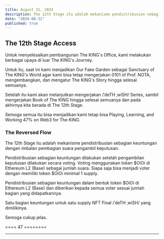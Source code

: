 ```yaml
---
title: August 31, 2024
description: The 12th Stage itu adalah mekanisme pendistribusian sebagian keuntungan dengan imbalan pembagian suara pengambil keputusan.
date: "2024-08-31"
published: true
---
```


## The 12th Stage Access

Untuk menyelesaikan pembangunan The KING's Office, kami melakukan berbagai upaya di luar The KING's Journey.

Untuk itu, saat ini kami menjadikan Our Fake Garden sebagai Sanctuary of The KING's World agar kami bisa tetap mengerjakan 0101 of Prof. NOTA, mengembangkan, dan mengatur The KING's Story hingga selesai semuanya.

Setelah itu kami akan melanjutkan mengerjakan /ˈdeTH ˌwiSH/ Series, sambil mengerjakan Book of The KING hingga selesai semuanya dan pada akhirnya kita berada di The 12th Stage.

Semoga semua itu bisa menjadikan kami tetap bisa Playing, Learning, and Working 47% on Web3 for The KING.

### The Reversed Flow

The 12th Stage itu adalah mekanisme pendistribusian sebagian keuntungan dengan imbalan pembagian suara pengambil keputusan.

Pendistribusian sebagian keuntungan dilakukan setelah pengambilan keputusan dilakukan secara voting. Voting menggunakan token $OiOi di Ethereum L2 (Base) sebagai jumlah suara. Siapa saja bisa menjadi voter dengan memiliki token $OiOi minimal 1 supply.

Pendistribusian sebagian keuntungan dalam bentuk token $OiOi di Ethereum L2 (Base) dan diberikan kepada semua voter sesuai jumlah bagian yang didapatkannya.

Satu bagian keuntungan untuk satu supply NFT Final /ˈdeTH ˌwiSH/ yang dimilikinya.

Semoga cukup jelas.

==== 47 ========

---